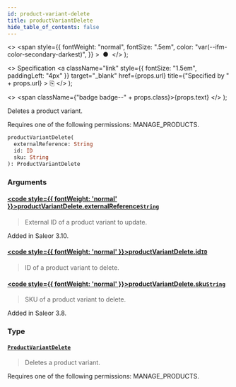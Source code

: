 ```yaml
---
id: product-variant-delete
title: productVariantDelete
hide_table_of_contents: false
---
```


  <>
    <span
      style={{
        fontWeight: "normal",
        fontSize: ".5em",
        color: "var(--ifm-color-secondary-darkest)",
      }}
    >
      &nbsp;●&nbsp;
    </span>
  </>
);

  <>
    Specification
    <a
      className="link"
      style={{ fontSize: "1.5em", paddingLeft: "4px" }}
      target="\_blank"
      href={props.url}
      title={"Specified by " + props.url}
    >
      ⎘
    </a>
  </>
);

  <>
    <span className={"badge badge--" + props.class}>{props.text}</span>
  </>
);

Deletes a product variant.

Requires one of the following permissions: MANAGE_PRODUCTS.

```graphql
productVariantDelete(
  externalReference: String
  id: ID
  sku: String
): ProductVariantDelete
```

### Arguments

#### [<code style={{ fontWeight: 'normal' }}>productVariantDelete.<b>externalReference</b></code>](#)<Bullet />[`String`](../../api-reference/scalars/string) <Badge class="secondary" text="scalar"/>

> External ID of a product variant to update.

Added in Saleor 3.10.

>

#### [<code style={{ fontWeight: 'normal' }}>productVariantDelete.<b>id</b></code>](#)<Bullet />[`ID`](../../api-reference/scalars/id) <Badge class="secondary" text="scalar"/>

> ID of a product variant to delete.

#### [<code style={{ fontWeight: 'normal' }}>productVariantDelete.<b>sku</b></code>](#)<Bullet />[`String`](../../api-reference/scalars/string) <Badge class="secondary" text="scalar"/>

> SKU of a product variant to delete.

Added in Saleor 3.8.

>

### Type

#### [`ProductVariantDelete`](../../api-reference/objects/product-variant-delete) <Badge class="secondary" text="object"/>

> Deletes a product variant.

Requires one of the following permissions: MANAGE_PRODUCTS.

>
